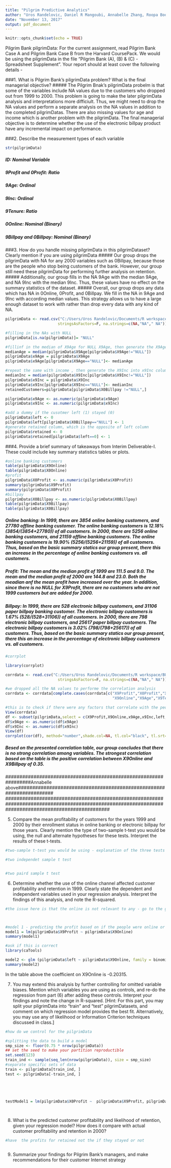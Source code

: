 ```yaml
---
title: "Pilgrim Predictive Analytics"
author: "Uros Randelovic, Daniel R Mangoubi, Annabelle Zhang, Roopa Boodhun"
date: "November 13, 2017"
output: pdf_document
---
```


```r
knitr::opts_chunk$set(echo = TRUE)
```

Pilgrim Bank pilgrimData: For the current assignment, read Pilgrim Bank Case A and Pilgrim Bank
Case B from the Harvard CoursePack. We would be using the pilgrimData in the file "Pilgrim Bank (A),
(B) & (C) - Spreadsheet Supplement". Your report should at least cover the following details -

###1. What is Pilgrim Bank's pilgrimData problem? What is the final managerial objective?
##### The Pilgrim Bnak's pilgrimData probelm is that some of the variables include NA values due to the customers who dropped out from 1999 to 2000. This problem is going to make the later pilgrimData analysis and interpretations more difficiult. Thus, we might need to drop the NA values and perform a separate analysis on the NA values in addition to the completed pilgrimDatas. There are also missing values for age and income which is another problem with the pilgrimData. The final managerial objective is to determine whether the use of the electronic billpay product have any incremental impact on performance. 

###2. Describe the measurement types of each variable
```r
str(pilgrimData)
```
##### ID: Nominal Variable
##### 9Profit and 0Profit: Ratio
##### 9Age: Ordinal
##### 9Inc: Ordinal
##### 9Tenure: Ratio
##### 0Online: Nominal (Binary)
##### 9Billpay and 0Billpay: Nominal (Binary)


###3. How do you handle missing pilgrimData in this pilgrimDataset? Clearly mention if you are using pilgrimData
##### Our group drops the pilgrimData with NA for any 2000 variables such as 0Billpay, because those are the people who stop being customers of the bank. However, our group still need these pilgrimData for performing further analysis on retention. 
##### Additionally, our group fills in the NA 9Age with the median 9Age, and NA 9Inc with the median 9Inc. Thus, these values have no effect on the summary statistics of the dataset. 
##### Overall, our group drops any data which has NA in 0Online, 0Profit, and 0Billpay. We fill in the NA in 9Age and 9Inc with according median values. This strategy allows us to have a large enough dataset to work with rather than drop every data with any kind of NA. 
```r
pilgrimData <- read.csv("C:/Users/Uros Randelovic/Documents/R workspace/BUS 111/pilgrim2/Data.csv",
                       stringsAsFactors=F, na.strings=c(NA,"NA"," NA"))

#filling in the NAs with NULL
pilgrimData[is.na(pilgrimData)]= "NULL"

#fillinf in the median of X9Age for NULL X9Age, then generate the X9Age colunm into x9Age column
medianAge = median(pilgrimData$X9Age[pilgrimData$X9Age!="NULL"])
pilgrimData$x9Age = pilgrimData$X9Age
pilgrimData$x9Age[pilgrimData$X9Age=="NULL"]<- medianAge

#repeat the same with income , then generate the X9Inc into x9Inc column
medianInc = median(pilgrimData$X9Inc[pilgrimData$X9Inc!="NULL"])
pilgrimData$x9Inc = pilgrimData$X9Inc
pilgrimData$x9Inc[pilgrimData$X9Inc=="NULL"]<- medianInc
retainedCustomers=pilgrimData[pilgrimData$X0Billpay !="NULL",]

pilgrimData$x9Age <- as.numeric(pilgrimData$x9Age)
pilgrimData$x9Inc <- as.numeric(pilgrimData$x9Inc)

#add a dummy if the cusotmer left (1) stayed (0)
pilgrimData$left <- 0
pilgrimData$left[pilgrimData$X0Billpay=="NULL"] <- 1
#generate retained column, which is the opposite of left column
pilgrimData$retained <- 0
pilgrimData$retained[pilgrimData$left==0] <- 1

```

###4. Provide a brief summary of takeaways from Interim Deliverable-I. These could include key summary statistics tables or plots.
```r
#online banking customers
table(pilgrimData$X9Online)
table(pilgrimData$X0Online)
#profit
pilgrimData$X0Profit <- as.numeric(pilgrimData$X0Profit)
summary(pilgrimData$X9Profit)
summary(pilgrimData$X0Profit)
#billpay
pilgrimData$X0Billpay <- as.numeric(pilgrimData$X0Billpay)
table(pilgrimData$X9Billpay)
table(pilgrimData$X0Billpay)
```
##### Online banking: In 1999, there are 3854 online banking customers, and 27780 offline banking customer. The online banking customers is 12.18% (3854/(3854+27780)) of all customers. In 2000, there are 5256 online banking customers, and 21159 offline banking customers. The online banking customers is 19.90% (5256/(5256+21159)) of all customers. Thus, based on the basic summary statics our group present, there this an increase in the percentage of online banking customers vs. all customers. 
##### Profit: The mean and the median profit of 1999 are 111.5 and 9.0. The mean and the median profit of 2000 are 144.8 and 23.0. Both the meadian anf the mean profit have increased over the year. In addition, since there is no NULL for X9Profit, there are no customers who are not 1999 customers but are added for 2000. 
##### Billpay: In 1999, there are 528 electronic billpay customers, and 31106 paper billpay banking customer. The electronic billpay customers is 1.67% (528/(528+31106)) of all customers. In 2000, there are 798 electronic billpay  customers, and 25617 paper billpay customers. The electronic billpay  customers is 3.02% (798/(798+25617)) of all customers. Thus, based on the basic summary statics our group present, there this an increase in the percentage of electronic billpay customers vs. all customers. 

```r
#corrplot

library(corrplot)

corrdata <- read.csv("C:/Users/Uros Randelovic/Documents/R workspace/BUS 111/pilgrim2/data.csv",
                       stringsAsFactors=F, na.strings=c(NA,"NA"," NA"))

#we dropped all the NA values to performe the correlation analysis 
corrdata <- corrdata[complete.cases(corrdata[c("X9Profit","X0Profit","X0Online","X0Billpay","X9Inc",
                                               "X9Online","X9Age","X9Tenure")]),]

#this is to check if there were any factors that correlate with the people staying or not
View(corrdata)
df <- subset(pilgrimData,select = c(X9Profit,X9Online,x9Age,x9Inc,left, X9Billpay))
df$x9Age <- as.numeric(df$x9Age)
df$x9Inc <- as.numeric(df$x9Inc)
View(df)
corrplot(cor(df), method="number",shade.col=NA, tl.col="black", tl.srt=45)
```
##### Besed on the presented correlation table, our group concludes that there is no strong correlation among variables. The strongest correlation based on the table is the positive correlation between X9Online and X9Billpay of 0.35.
#################################################################Annabelle above#####################################################################
#####################################################################################################################################################

5. Compare the mean profitability of customers for the years 1999 and 2000 by their
enrollment status in online banking or electronic billpay for those years. Clearly mention 
the type of two-sample t-test you would be using, the null and alternate hypotheses for
these tests. Interpret the results of these t-tests.
```r
#two-sample t-test you would be using - explanation of the three tests again

#two independet sample t test


#two paird sample t test


```
6. Determine whether the use of the online channel affected customer profitability and
retention in 1999. Clearly state the dependent and independent variables used in your
regression analysis. Interpret the findings of this analysis, and note the R-squared.
```r
#the issue here is that the online is not relevant to any - go to the graph



#model 1 - predicting the profit based on if the people were online or not 
model1 = lm(pilgrimData$X9Profit ~ pilgrimData$X9Online)
summary(model1)

```



```r
#ask if this is correct 
library(caTools)

model2 <- glm (pilgrimData$left ~ pilgrimData$X9Online, family = binomial)
summary(model2)

```
In the table above the coefficient on X9Online is -0.20315.  





7. You may extend this analysis by further controlling for omitted variable biases. Mention
which variables you are using as controls, and re-do the regression from part (6) after
adding these controls. Interpret your findings and note the change in R-squared. [Hint:
For this part, you may split your pilgrimData into "train" and "test" pilgrimDatasets, and comment on
which regression model provides the best fit. Alternatively, you may use any of likelihood
or Information Criterion techniques discussed in class.]
```r
#how do we control for the pilgrimData

#splitting the data to build a model
smp_size <- floor(0.75 * nrow(pilgrimData))
## set the seed to make your partition reproductible
set.seed(123)
train_ind <- sample(seq_len(nrow(pilgrimData)), size = smp_size)
#separate specific sets of data
train <- pilgrimData[train_ind, ]
test <- pilgrimData[-train_ind, ]





testModel1 = lm(pilgrimData$X0Profit ~  pilgrimData$X9Profit, pilgrimData$x9Age, pilgrimData$x9Inc, pilgrimData$X9Tenure)




```
8. What is the predicted customer profitability and likelihood of retention, given your
regression model? How does it compare with actual customer profitability and retention
in 2000?
```r
#have  the profits for retained not the if they stayed or not 



```
9. Summarize your findings for Pilgrim Bank's managers, and make recommendations for
their customer Internet strategy